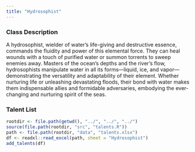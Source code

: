 ```yaml
---
title: "Hydrosophist"
---
```


### Class Description

A hydrosophist, wielder of water's life-giving and destructive essence, commands the fluidity and power of this elemental force. They can heal wounds with a touch of purified water or summon torrents to sweep enemies away. Masters of the ocean's depths and the river's flow, hydrosophists manipulate water in all its forms—liquid, ice, and vapor—demonstrating the versatility and adaptability of their element. Whether nurturing life or unleashing devastating floods, their bond with water makes them indispensable allies and formidable adversaries, embodying the ever-changing and nurturing spirit of the seas.

### Talent List

```r
rootdir <- file.path(getwd(), "../", "../", "../")
source(file.path(rootdir, "src", "talents.R"))
path <- file.path(rootdir, "data", "talents.xlsx")
df <- readxl::read_excel(path, sheet = "Hydrosophist")
add_talents(df)
```
